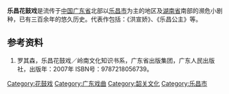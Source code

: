 {{No footnotes|time=2020-12-27T16:26:24+00:00}}
'''乐昌花鼓戏'''是流传于[[中华人民共和国|中国]][[广东省|广东省]]北部以[[乐昌市|乐昌市]]为主的地区及[[湖南省|湖南省]]南部的濒危小剧种，已有三百余年的悠久历史。代表作包括：《洪宣娇》、《乐昌公主》等。

==参考资料==
#罗其森，乐昌花鼓戏／岭南文化知识书系，广东省出版集团，广东人民出版社，出版年：2007年 ISBN号：9787218056739。
{{中国各地戏剧}}{{花鼓戏}}

[[Category:花鼓戏|Category:花鼓戏]]
[[Category:广东戏曲|Category:广东戏曲]]
[[Category:韶关文化|Category:韶关文化]]
[[Category:乐昌市|Category:乐昌市]]